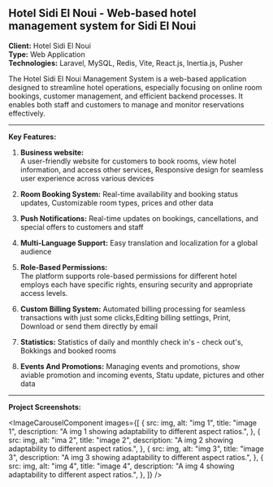 


## Hotel Sidi El Noui - Web-based hotel management system for Sidi El Noui

**Client:** Hotel Sidi El Noui  
**Type:** Web Application  
**Technologies:** Laravel, MySQL, Redis, Vite, React.js, Inertia.js, Pusher

The Hotel Sidi El Noui Management System is a web-based application designed to streamline hotel operations, especially focusing on online room bookings, customer management, and efficient backend processes. It enables both staff and customers to manage and monitor reservations effectively.

---

**Key Features:**

1. **Business website:**  
A user-friendly website for customers to book rooms, view hotel information, and access other services, Responsive design for seamless user experience across various devices

2. **Room Booking System:**
Real-time availability and booking status updates, Customizable room types, prices and other data 

3. **Push Notifications:**
Real-time updates on bookings, cancellations, and special offers to customers and staff

4. **Multi-Language Support:**
Easy translation and localization for a global audience

5. **Role-Based Permissions:**  
The platform supports role-based permissions for different hotel employs each have specific rights, ensuring security and appropriate access levels.

6. **Custom Billing System:**
Automated billing processing for seamless transactions with just some clicks,Editing billing settings, Print, Download or send them directly by email 

7. **Statistics:** 
Statistics of daily and monthly check in's - check out's, Bokkings and booked rooms

8. **Events And Promotions:**
Managing events and promotions, show aviable promotion and incoming events, Statu update, pictures and other data

---

**Project Screenshots:**

<ImageCarouselComponent images={[
  {
    src: img,
    alt: "img 1",
    title: "image 1",
    description:
      "A img 1 showing adaptability to different aspect ratios.",
  },
  {
    src: img,
    alt: "ima 2",
    title: "image 2",
    description:
      "A img 2 showing adaptability to different aspect ratios.",
  },
  {
    src: img,
    alt: "img 3",
    title: "image 3",
    description:
      "A img 3 showing adaptability to different aspect ratios.",
  },
  {
    src: img,
    alt: "img 4",
    title: "image 4",
    description:
      "A img 4 showing adaptability to different aspect ratios.",
  },
]} />
 